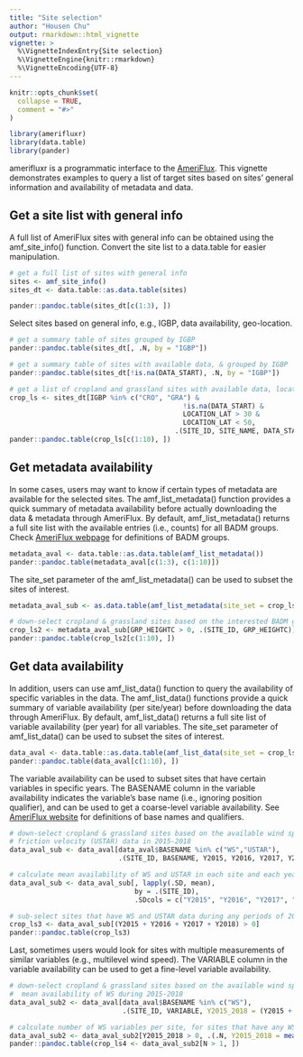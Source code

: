 ```yaml
---
title: "Site selection"
author: "Housen Chu"
output: rmarkdown::html_vignette
vignette: >
  %\VignetteIndexEntry{Site selection}
  %\VignetteEngine{knitr::rmarkdown}
  %\VignetteEncoding{UTF-8}
---
```


```r
knitr::opts_chunk$set(
  collapse = TRUE,
  comment = "#>"
)
```

```r
library(amerifluxr)
library(data.table)
library(pander)
```

amerifluxr is a programmatic interface to the [AmeriFlux](https://ameriflux.lbl.gov/). This vignette demonstrates examples to query a list of target sites based on sites' general information and availability of metadata and data.    

## Get a site list with general info

A full list of AmeriFlux sites with general info can be obtained using the amf_site_info() function. Convert the site list to a data.table for easier manipulation.

```r
# get a full list of sites with general info
sites <- amf_site_info()
sites_dt <- data.table::as.data.table(sites)

pander::pandoc.table(sites_dt[c(1:3), ])

```

Select sites based on general info, e.g., IGBP, data availability, geo-location. 

```r
# get a summary table of sites grouped by IGBP
pander::pandoc.table(sites_dt[, .N, by = "IGBP"])

# get a summary table of sites with available data, & grouped by IGBP
pander::pandoc.table(sites_dt[!is.na(DATA_START), .N, by = "IGBP"])

# get a list of cropland and grassland sites with available data, located within 30-50 degree N in latitude
crop_ls <- sites_dt[IGBP %in% c("CRO", "GRA") &
                                           !is.na(DATA_START) &
                                           LOCATION_LAT > 30 &
                                           LOCATION_LAT < 50,
                                         .(SITE_ID, SITE_NAME, DATA_START, DATA_END)]
pander::pandoc.table(crop_ls[c(1:10), ])

```

## Get metadata availability

In some cases, users may want to know if certain types of metadata are available for the selected sites. The amf_list_metadata() function provides a quick summary of metadata availability before actually downloading the data & metadata through AmeriFlux. By default, amf_list_metadata() returns a full site list with the available entries (i.e., counts) for all BADM groups. Check [AmeriFlux webpage](https://ameriflux.lbl.gov/data/badm/badm-basics/) for definitions of BADM groups.     

```r
metadata_aval <- data.table::as.data.table(amf_list_metadata())
pander::pandoc.table(metadata_aval[c(1:3), c(1:10)])
```

The site_set parameter of the amf_list_metadata() can be used to subset the sites of interest.

```r
metadata_aval_sub <- as.data.table(amf_list_metadata(site_set = crop_ls$SITE_ID))

# down-select cropland & grassland sites based on the interested BADM group, e.g., canopy height (GRP_HEIGHTC)
crop_ls2 <- metadata_aval_sub[GRP_HEIGHTC > 0, .(SITE_ID, GRP_HEIGHTC)][order(-GRP_HEIGHTC)]
pander::pandoc.table(crop_ls2[c(1:10), ])
```

## Get data availability

In addition, users can use amf_list_data() function to query the availability of specific variables in the data. The amf_list_data() functions provide a quick summary of variable availability (per site/year) before downloading the data through AmeriFlux. By default, amf_list_data() returns a full site list of variable availability (per year) for all variables. The site_set parameter of amf_list_data() can be used to subset the sites of interest. 

```r
data_aval <- data.table::as.data.table(amf_list_data(site_set = crop_ls2$SITE_ID))
pander::pandoc.table(data_aval[c(1:10), ])
```

The variable availability can be used to subset sites that have certain variables in specific years. The BASENAME column in the variable availability indicates the variable's base name (i.e., ignoring position qualifier), and can be used to get a coarse-level variable availability. See [AmeriFlux website](https://ameriflux.lbl.gov/data/aboutdata/data-variables/) for definitions of base names and qualifiers.

```r
# down-select cropland & grassland sites based on the available wind speed (WS) and 
# friction velocity (USTAR) data in 2015-2018
data_aval_sub <- data_aval[data_aval$BASENAME %in% c("WS","USTAR"),
                           .(SITE_ID, BASENAME, Y2015, Y2016, Y2017, Y2018)]

# calculate mean availability of WS and USTAR in each site and each year
data_aval_sub <- data_aval_sub[, lapply(.SD, mean), 
                               by = .(SITE_ID),
                               .SDcols = c("Y2015", "Y2016", "Y2017", "Y2018")]

# sub-select sites that have WS and USTAR data during any periods of 2015-2018
crop_ls3 <- data_aval_sub[(Y2015 + Y2016 + Y2017 + Y2018) > 0]
pander::pandoc.table(crop_ls3)

```

Last, sometimes users would look for sites with multiple measurements of similar variables (e.g., multilevel wind speed). The VARIABLE column in the variable availability can be used to get a fine-level variable availability.

```r
# down-select cropland & grassland sites based on the available wind speed (WS) data,
#  mean availability of WS during 2015-2018
data_aval_sub2 <- data_aval[data_aval$BASENAME %in% c("WS"),
                            .(SITE_ID, VARIABLE, Y2015_2018 = (Y2015 + Y2016 + Y2017 + Y2018)/4)]

# calculate number of WS variables per site, for sites that have any WS data during 2015-2018
data_aval_sub2 <- data_aval_sub2[Y2015_2018 > 0, .(.N, Y2015_2018 = mean(Y2015_2018)), .(SITE_ID)]
pander::pandoc.table(crop_ls4 <- data_aval_sub2[N > 1, ])

```


